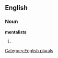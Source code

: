 
==English==

===Noun===
'''mentalists'''

# {{plural of|[[mentalist]]}}

[[Category:English plurals]]